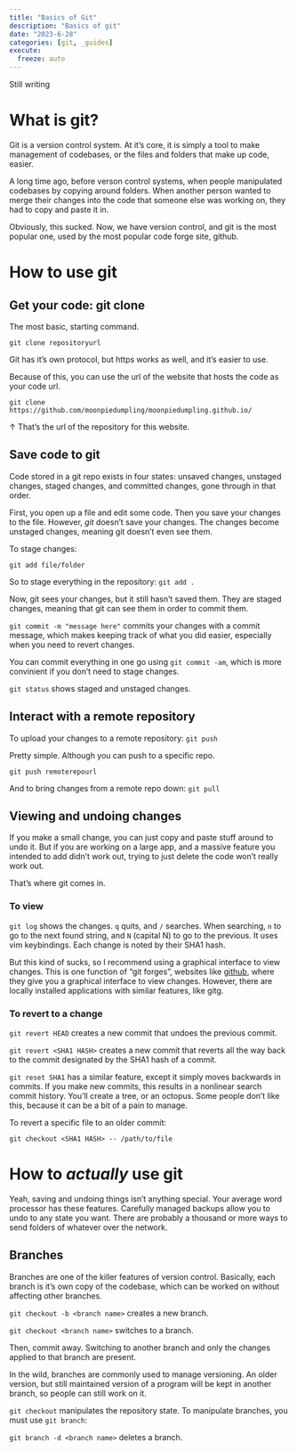 ```yaml
---
title: "Basics of Git"
description: "Basics of git"
date: "2023-6-28"
categories: [git, _guides]
execute:
  freeze: auto
---
```


Still writing

# What is git?

Git is a version control system. At it's core, it is simply a tool to make management of codebases, or the files and folders that make up code, easier. 

A long time ago, before verson control systems, when people manipulated codebases by copying around folders. When another person wanted to merge their changes into the code that someone else was working on, they had to copy and paste it in.

Obviously, this sucked. Now, we have version control, and git is the most popular one, used by the most popular code forge site, github.

# How to use git

## Get your code: git clone

The most basic, starting command. 

`git clone repositoryurl`

Git has it's own protocol, but https works as well, and it's easier to use. 

Because of this, you can use the url of the website that hosts the code as your code url.

`git clone https://github.com/moonpiedumpling/moonpiedumpling.github.io/`

↑ That's the url of the repository for this website. 

## Save code to git

Code stored in a git repo exists in four states: unsaved changes, unstaged changes, staged changes, and committed changes, gone through in that order.

First, you open up a file and edit some code. Then you save your changes to the file. However, *git* doesn't save your changes. The changes become unstaged changes, meaning git doesn't even see them.

To stage changes:

`git add file/folder`

So to stage everything in the repository: `git add .`

Now, git sees your changes, but it still hasn't saved them. They are staged changes, meaning that git can see them in order to commit them.

`git commit -m "message here"` commits your changes with a commit message, which makes keeping track of what you did easier, especially when you need to revert changes.

You can commit everything in one go using `git commit -am`, which is more convinient if you don't need to stage changes.

`git status` shows staged and unstaged changes.

## Interact with a remote repository


To upload your changes to a remote repository: `git push`

Pretty simple. Although you can push to a specific repo.

`git push remoterepourl`

And to bring changes from a remote repo down: `git pull`

## Viewing and undoing changes

If you make a small change, you can just copy and paste stuff around to undo it. But if you are working on a large app, and a massive feature you intended to add didn't work out, trying to just delete the code won't really work out. 

That's where git comes in.

### To view

`git log` shows the changes. `q` quits, and `/` searches. When searching, `n` to go to the next found string, and `N` (capital N) to go to the previous. It uses vim keybindings. Each change is noted by their SHA1 hash.

 But this kind of sucks, so I recommend using a graphical interface to view changes. This is one function of "git forges", websites like [github](https://github.com/), where they give you a graphical interface to view changes. However, there are locally installed applications with similar features, like gitg.

### To revert to a change

`git revert HEAD` creates a new commit that undoes the previous commit.

`git revert <SHA1 HASH>` creates a new commit that reverts all the way back to the commit designated by the SHA1 hash of a commit. 

`git reset SHA1` has a similar feature, except it simply moves backwards in commits. If you make new commits, this results in a nonlinear search commit history. You'll create a tree, or an octopus. Some people don't like this, because it can be a bit of a pain to manage.

To revert a specific file to an older commit:

`git checkout <SHA1 HASH> -- /path/to/file`

# How to *actually* use git

Yeah, saving and undoing things isn't anything special. Your average word processor has these features. Carefully managed backups allow you to undo to any state you want. There are probably a thousand or more ways to send folders of whatever over the network.

## Branches

Branches are one of the killer features of version control. Basically, each branch is it's own copy of the codebase, which can be worked on without affecting other branches. 

`git checkout -b <branch name>` creates a new branch. 

`git checkout <branch name>` switches to a branch.

Then, commit away. Switching to another branch and only the changes applied to that branch are present.

In the wild, branches are commonly used to manage versioning. An older version, but still maintained version of a program will be kept in another branch, so people can still work on it. 

`git checkout` manipulates the repository state. To manipulate branches, you must use `git branch`:

`git branch -d <branch name>` deletes a branch.




